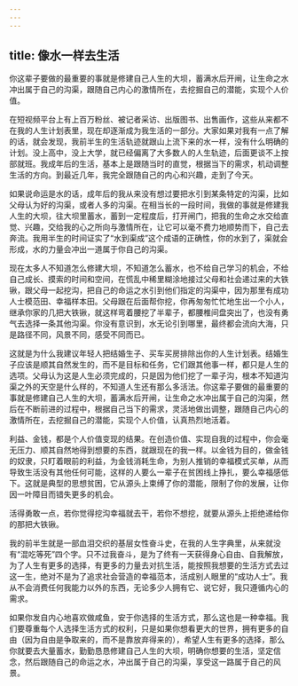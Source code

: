 ```yaml
---
---
---
```

title: 像水一样去生活
---




你这辈子要做的最重要的事就是修建自己人生的大坝，蓄满水后开闸，让生命之水冲出属于自己的沟渠，跟随自己内心的激情所在，去挖掘自己的潜能，实现个人价值。

在短视频平台上有上百万粉丝、被记者采访、出版图书、出售画作，这些从来都不在我的人生计划表里，现在却逐渐成为我生活的一部分。大家如果对我有一点了解的话，就会发现，我前半生的生活轨迹就跟山上流下来的水一样，没有什么明确的计划。没上高中，没上大学，就已经偏离了大多数人的人生轨迹，后面更谈不上按部就班。我成年后的生活，基本上是跟随当时的直觉，根据当下的需求，机动调整生活的方向。到最近几年，我完全跟随自己的内心和兴趣，走到了今天。

如果说命运是水的话，成年后的我从来没有想过要把水引到某条特定的沟渠，比如父母认为好的沟渠，或者人多的沟渠。在相当长的一段时间，我做的事就是修建我人生的大坝，往大坝里蓄水，蓄到一定程度后，打开闸门，把我的生命之水交给直觉、兴趣，交给我的心之所向与激情所在，让它可以毫不费力地顺势而下，自己去奔流。我用半生的时间证实了“水到渠成”这个成语的正确性，你的水到了，渠就会形成，水的力量会冲出一道属于你自己的沟渠。

现在太多人不知道怎么修建大坝，不知道怎么蓄水，也不给自己学习的机会，不给自己成长、摸索的时间和空间，在慌乱中稀里糊涂地接过父母和社会递过来的大铁锹，跟父母一起挖沟，把自己的命运之水引到他们指定的沟渠中，因为那里有成功人士模范田、幸福样本田。父母跟在后面帮你挖，你再匆匆忙忙地生出一个小人，继承你家的几把大铁锹，就这样弯着腰挖了半辈子，都腰椎间盘突出了，也没有勇气去选择一条其他沟渠。你没有意识到，水无论引到哪里，最终都会流向大海，只是路径不同，风景不同，感受不同而已。

这就是为什么我建议年轻人把结婚生子、买车买房排除出你的人生计划表。结婚生子应该是顺其自然发生的，而不是目标和任务，它们跟其他事一样，都只是人生的选项。父母认为这是人生必须完成的，只是因为他们挖了一辈子沟，根本不知道沟渠之外的天空是什么样的，不知道人生还有那么多活法。你这辈子要做的最重要的事就是修建自己人生的大坝，蓄满水后开闸，让生命之水冲出属于自己的沟渠，然后在不断前进的过程中，根据自己当下的需求，灵活地做出调整，跟随自己内心的激情所在，去挖掘自己的潜能，实现个人价值，认真热烈地活着。

利益、金钱，都是个人价值变现的结果。在创造价值、实现自我的过程中，你会毫无压力、顺其自然地得到想要的东西，就跟现在的我一样。以金钱为目的，做金钱的奴隶，只盯着眼前的利益，为金钱消耗生命，为别人推销的幸福模式买单，从而导致生活没有其他任何可能，这样的人要么一辈子在贫困线上挣扎，要么幸福感低下。这就是典型的思想贫困，它从源头上束缚了你的潜能，限制了你的发展，让你因一叶障目而错失更多的机会。

活得勇敢一点，若你觉得挖沟幸福就去干，若你不想挖，就要从源头上拒绝递给你的那把大铁锹。

我的前半生就是一部血泪交织的基层女性奋斗史，在我的人生字典里，从来就没有“混吃等死”四个字。只不过我奋斗，是为了终有一天获得身心自由、自我解放，为了人生有更多的选择，有更多的力量去对抗生活，能按照我想要的生活方式去过这一生，绝对不是为了追求社会营造的幸福范本，活成别人眼里的“成功人士”。我从不会消费任何我能力以外的东西，无论多少人拥有它、说它好，我只遵循内心的需求。

如果你发自内心地喜欢做咸鱼，安于你选择的生活方式，那么这也是一种幸福。我们要尊重每个人选择生活方式的权利，只是如果你想看更大的世界，拥有更多的自由（因为自由是争取来的，而不是靠放弃得来的），希望人生有更多的选择，那么你就要去大量蓄水，勤勤恳恳修建自己人生的大坝，明确你想要的生活，坚定信念，然后跟随自己的命运之水，冲出属于自己的沟渠，享受这一路属于自己的风景。